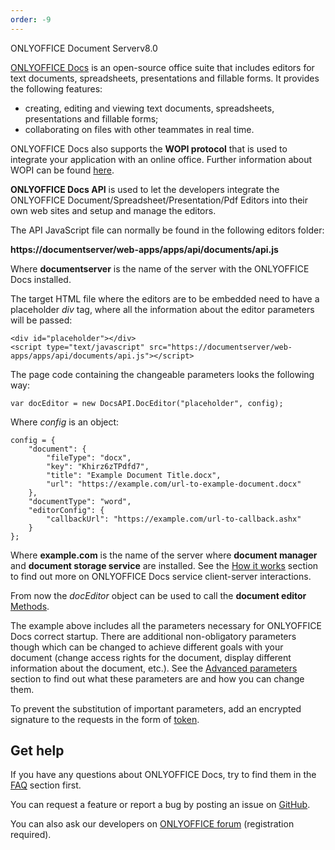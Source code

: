 ```yaml
---
order: -9
---
```

ONLYOFFICE Document Serverv8.0

[ONLYOFFICE Docs](/editors/getdocs) is an open-source office suite that includes editors for text documents, spreadsheets, presentations and fillable forms. It provides the following features:

* creating, editing and viewing text documents, spreadsheets, presentations and fillable forms;
* collaborating on files with other teammates in real time.

ONLYOFFICE Docs also supports the **WOPI protocol** that is used to integrate your application with an online office. Further information about WOPI can be found [here](/editors/wopi).

**ONLYOFFICE Docs API** is used to let the developers integrate the ONLYOFFICE Document/Spreadsheet/Presentation/Pdf Editors into their own web sites and setup and manage the editors.

The API JavaScript file can normally be found in the following editors folder:

**https\://documentserver/web-apps/apps/api/documents/api.js**

Where **documentserver** is the name of the server with the ONLYOFFICE Docs installed.

The target HTML file where the editors are to be embedded need to have a placeholder *div* tag, where all the information about the editor parameters will be passed:

```
<div id="placeholder"></div>
<script type="text/javascript" src="https://documentserver/web-apps/apps/api/documents/api.js"></script>
```

The page code containing the changeable parameters looks the following way:

```
var docEditor = new DocsAPI.DocEditor("placeholder", config);
```

Where *config* is an object:

```
config = {
    "document": {
        "fileType": "docx",
        "key": "Khirz6zTPdfd7",
        "title": "Example Document Title.docx",
        "url": "https://example.com/url-to-example-document.docx"
    },
    "documentType": "word",
    "editorConfig": {
        "callbackUrl": "https://example.com/url-to-callback.ashx"
    }
};
```

Where **example.com** is the name of the server where **document manager** and **document storage service** are installed. See the [How it works](/editors/howitworks) section to find out more on ONLYOFFICE Docs service client-server interactions.

From now the *docEditor* object can be used to call the **document editor** [Methods](/editors/methods).

The example above includes all the parameters necessary for ONLYOFFICE Docs correct startup. There are additional non-obligatory parameters though which can be changed to achieve different goals with your document (change access rights for the document, display different information about the document, etc.). See the [Advanced parameters](/editors/advanced) section to find out what these parameters are and how you can change them.

To prevent the substitution of important parameters, add an encrypted signature to the requests in the form of [token](/editors/signature/).

## Get help

If you have any questions about ONLYOFFICE Docs, try to find them in the [FAQ](/editors/faq) section first.

You can request a feature or report a bug by posting an issue on [GitHub](https://github.com/ONLYOFFICE/DocumentServer/issues).

You can also ask our developers on [ONLYOFFICE forum](https://forum.onlyoffice.com/c/document-api/39) (registration required).

